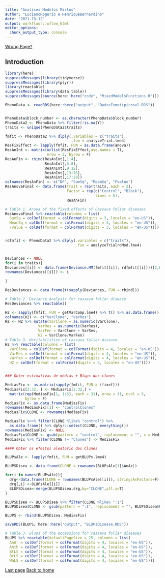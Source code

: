 ```yaml
---
title: "Analises Modelos Mistos"
author: "LucianoRogerio e HenriqueBernardino"
date: "2021-10-12"
output: workflowr::wflow_html
editor_options:
  chunk_output_type: console
---
```


[Wrong Page?](index.html)

## Introduction

```r
library(here)
suppressMessages(library(tidyverse))
suppressMessages(library(plyr))
library(reactable)
suppressMessages(library(data.table))
suppressMessages(source(here::here("code", "MixedModelsFunctions.R")))

PhenoData <- readRDS(here::here("output", "DadosFenotipicosv2.RDS"))


PhenoData$block_number <- as.character(PhenoData$block_number)
PhenoData2 <- PhenoData %>% filter(!is.na(Y))
traits <- unique(PhenoData2$traits)

fmfit <- PhenoData2 %>% dlply(.variables = c("traits"),
                              .fun = analyzeTrial.lme4)
ResFixEffect <- lapply(fmfit, FUN = as.data.frame(anova))
ResAnInt <- matrix(unlist(ResFixEffect,use.names = T),
                   nrow = 2, byrow = F)
ResAnFin <- rbind(ResAnInt[,1:4],
                  ResAnInt[,5:8],
                  ResAnInt[,9:12],
                  ResAnInt[,13:16],
                  ResAnInt[,17:20])
colnames(ResAnFin) <- c("DF", "SumSq", "MeanSq", "Fvalue")
ResAnovaFinal <- data.frame(Trait = rep(traits, each = 2),
                            Factor = rep(c("Control", "Block"),
                                         times = 5),
                            ResAnFin)

# Table 1. Anova of the fixed effects of Cassava foliar diseases
ResAnovaFinal %>% reactable(columns = list(
  SumSq = colDef(format = colFormat(digits = 3, locales = "en-US")),
  MeanSq = colDef(format = colFormat(digits = 3, locales = "en-US")),
  Fvalue = colDef(format = colFormat(digits = 3, locales = "en-US"))))


rdfmfit <- PhenoData2 %>% dlply(.variables = c("traits"),
                                .fun = analyzeTrialrdMod.lme4)


Deviances <- NULL
for(i in traits){
Deviances[[i]] <- data.frame(Deviance.MM(fmfit[[i]], rdfmfit[[i]]))[2,6:8]
rownames(Deviances[[i]]) <- i
  
}

ResDeviances <- data.frame(t(sapply(Deviances, FUN = rbind)))

# Table 2. Deviance Analysis for cassava foliar disease
ResDeviances %>% reactable()

H2 <- sapply(fmfit, FUN = getVarComp.lme4) %>% t() %>% as.data.frame()
colnames(H2) <- c("VarClone", "VarRes")
H2 <- H2 %>% mutate(VarClone = as.numeric(VarClone),
               VarRes = as.numeric(VarRes),
               VarFen = VarClone + VarRes,
               H2 = VarClone/VarFen)
# Table 3. Heritabilities of cassava foliar disease
H2 %>% reactable(columns = list(
  VarClone = colDef(format = colFormat(digits = 4, locales = "en-US")),
  VarRes = colDef(format = colFormat(digits = 4, locales = "en-US")),
  VarFen = colDef(format = colFormat(digits = 4, locales = "en-US")),
  H2 = colDef(format = colFormat(digits = 4, locales = "en-US"))))


### Obter estimativas de médias + Blups dos clones

MediasFix <- as.matrix(sapply(fmfit, FUN = (fixef)))
MediasFix[2:32, ] <- MediasFix[2:32,] +
  matrix(rep(MediasFix[1, 1:5], each = 31), nrow = 31, ncol = 5,
         byrow = F)
MediasFix <- as.data.frame(MediasFix)
rownames(MediasFix)[1] <- "controlClones"
MediasFix$CLONE <- rownames(MediasFix)

MediasFix %<>% filter(CLONE %like% "control") %>%
  as.data.frame() %>% dplyr::select(CLONE, everything())
rownames(MediasFix) <- NULL
MediasFix$CLONE <- gsub(pattern = "control", replacement = "", x = MediasFix$CLONE)
MediasFix %>% filter(CLONE != "Clones") -> MediasFix

#### Obter os efeitos aleatorio dos Clones

BLUPsAle <- lapply(fmfit, FUN = getBLUPs.lme4)

BLUPSDisea <- data.frame(CLONE = rownames(BLUPsAle[1]$AnAr))

for(i in names(BLUPsAle)){
  drg<-data.frame(CLONE = rownames(BLUPsAle[[i]]), stringsAsFactors=F)
  drg[,i] <-BLUPsAle[[i]]
  BLUPSDisea<-merge(BLUPSDisea,drg,by="CLONE",all.x=T)
}

BLUPSDisea <- BLUPSDisea %>% filter(CLONE %like% ":1")
BLUPSDisea$CLONE <- gsub(pattern = ":1", replacement = "", BLUPSDisea$CLONE)

BLUPS <- rbind(BLUPSDisea, MediasFix)

saveRDS(BLUPS, here::here("output", "BLUPsDisease.RDS"))

# Table 3. Blups of the accessions for cassava foliar diseases
BLUPS %>% reactable(defaultPageSize = 25, columns = list(
  AnAr = colDef(format = colFormat(digits = 4, locales = "en-US")),
  Anth = colDef(format = colFormat(digits = 4, locales = "en-US")),
  BlLS = colDef(format = colFormat(digits = 4, locales = "en-US")),
  BrLS = colDef(format = colFormat(digits = 4, locales = "en-US")),
  WhLS = colDef(format = colFormat(digits = 4, locales = "en-US"))))
```

[Last page](AnalisesDescritivas.html)
[Back to home](index.html)
